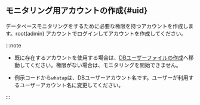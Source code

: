 ## モニタリング用アカウントの作成{#uid}

データベースモニタリングをするために必要な権限を持つアカウントを作成します。root(admin) アカウントでログインしてアカウントを作成してください。

:::note

-   既に存在するアカウントを使用する場合は、[DBユーザーファイルの作成](#create-db-user)へ移動してください。権限がない場合は、モニタリングを開始できません。

-   例示コードから`whatap`は、DBユーザーアカウント名です。ユーザーが利用するユーザーアカウント名に変更してください。

:::
